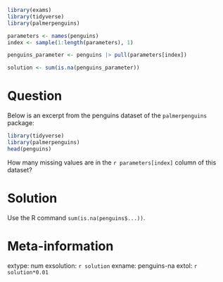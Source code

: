 ```r
library(exams)
library(tidyverse)
library(palmerpenguins)

parameters <- names(penguins)
index <- sample(1:length(parameters), 1)

penguins_parameter <- penguins |> pull(parameters[index])

solution <- sum(is.na(penguins_parameter))

```


Question
========
Below is an excerpt from the penguins dataset of the `palmerpenguins` package:

```r
library(tidyverse)
library(palmerpenguins)
head(penguins)
```

How many missing values are in the `r parameters[index]` column of this dataset?



Solution
========
Use the R command `sum(is.na(penguins$...))`.



Meta-information
================
extype: num
exsolution: `r solution`
exname: penguins-na
extol: `r solution*0.01`
